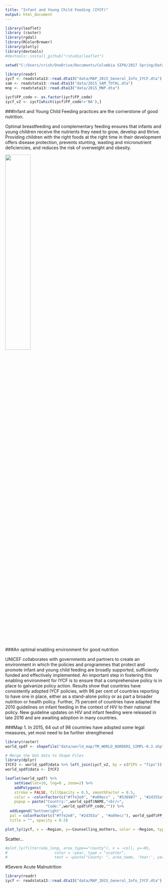 ```yaml
---
title: "Infant and Young Child Feeding (IYCF)"
output: html_document
---
```



```r
library(leaflet)
library (raster)
library(rgdal)
library(RColorBrewer)
library(plotly)
library(devtools)
#devtools::install_github("rstudio/leaflet")

setwd("C:/Users/crish/OneDrive/Documents/Columbia SIPA/2017 Spring/Data Visualization/Final Project/")

library(readr)
iycf <- readstata13::read.dta13("data/MAP_2015_General_Info_IYCF.dta")
sam <- readstata13::read.dta13("data/2015_SAM_TOTAL.dta")
mnp <- readstata13::read.dta13("data/2015_MNP.dta")

iycf$FP_code <- as.factor(iycf$FP_code)
iycf_v2 <- iycf[which(iycf$FP_code!='NA'),]
```

###Infant and Young Child Feeding practices are the cornerstone of good nutrition. 

Optimal breastfeeding and complementary feeding ensures that infants and young children receive the nutrients they need to grow, develop and thrive. Providing children with the right foods at the right time in their development offers disease protection, prevents stunting, wasting and micronutrient deficiencies, and reduces the risk of overweight and obesity.

<img src="C:/Users/crish/OneDrive/Documents/GitHub/final-project-nutrition/images/IYCFpractices.png" width="40%" position="center" />

###An optimal enabling environment for good nutrition

UNICEF collaborates with governments and partners to create an environment in which the policies and programmes that protect and promote infant and young child feeding are broadly supported, sufficiently funded and effectively implemented. An important step in fostering this enabling environment for IYCF is to ensure that a comprehensive policy is in place to galvanize policy action. Results show that countries have consistently adopted IYCF policies, with 96 per cent of countries reporting to have one in place, either as a stand-alone policy or as part a broader nutrition or health policy. Further, 75 percent of countries have adapted the 2010 guidelines on infant feeding in the context of HIV to their national policy. New guideline updates on HIV and infant feeding were released in late 2016 and are awaiting adoption in many countries.

###Map 1. In 2015, 64 out of 98 countries have adopted some legal measures, yet most need to be further strengthened

```r
library(raster)
world_spdf <- shapefile("data/world_map/TM_WORLD_BORDERS_SIMPL-0.3.shp")

# Merge the QoG data to Shape Files
library(dplyr)
IYCF2 <- world_spdf@data %>% left_join(iycf_v2, by = c(FIPS = "fips"))
world_spdf@data <- IYCF2
```


```r

leaflet(world_spdf) %>% 
    setView(lat=10, lng=0 , zoom=2) %>%
    addPolygons(
    stroke = FALSE, fillOpacity = 0.5, smoothFactor = 0.5, 
    color = ~colorFactor(c("#ffe2e8", "#a09ecc" , "#536987" , "#2d355a"), FP_code)(FP_code),
    popup = paste("Country:",world_spdf$NAME,"<br/>",
                  "Code:",world_spdf$FP_code,"")) %>%
  addLegend("bottomright", 
  pal = colorFactor(c("#ffe2e8", "#2d355a" , "#a09ecc"), world_spdf$FP_code), values = ~FP_code,
  title = "", opacity = 0.5)

```


```r
plot_ly(iycf, x = ~Region, y=~Counselling_mothers, color = ~Region, type = "bar")
```


Scatter...
```r
#plot_ly(filter(edu_long, area_type=="county"), x = ~coll, y=~HS, 
#                     color = ~year, type = "scatter",
#                     text = ~paste("County: ", area_name, 'Year:', year)) 
```


#Severe Acute Malnutrition
```r
library(readr)
iycf <- readstata13::read.dta13("data/MAP_2015_General_Info_IYCF.dta")
```


